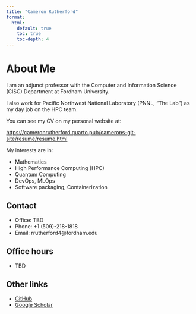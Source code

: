 ```yaml
---
title: "Cameron Rutherford"
format:
  html:
    default: true
    toc: true
    toc-depth: 4
---
```


# About Me

I am an adjunct professor with the Computer and Information Science (CISC) Department at Fordham University.

I also work for Pacific Northwest National Laboratory (PNNL, "The Lab") as my day job on the HPC team.

You can see my CV on my personal website at:

[https://cameronrutherford.quarto.pub/camerons-git-site/resume/resume.html](https://cameronrutherford.quarto.pub/camerons-git-site/resume/resume.html)

My interests are in:

- Mathematics
- High Performance Computing (HPC)
- Quantum Computing
- DevOps, MLOps
- Software packaging, Containerization

## Contact

- Office: TBD
- Phone: +1 (509)-218-1818
- Email: rrutherford4@fordham.edu

## Office hours

- TBD

## Other links

- [GitHub](https://github.com/cameronrutherford)
- [Google Scholar](https://scholar.google.com/citations?user=3GFqQGoAAAAJ&hl=en&oi=sra)
